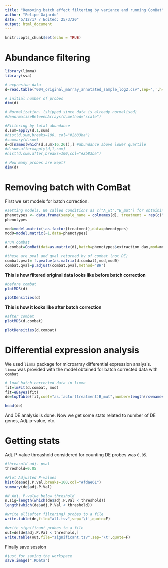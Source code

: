 ```yaml
---
title: "Removing batch effect filtering by variance and running ComBat"
author: "Felipe Gajardo"
date: "5/12/17 / Edited: 25/3/20"
output: html_document
---
```


```r
knitr::opts_chunk$set(echo = TRUE)
```
# Abundance filtering

```r

library(limma)
library(sva)

# expresion data
d=read.table("004_original_marray_annotated_sample_log2.csv",sep=',',h=T)

# initial number of probes
dim(d)

# Normalization. (skipped since data is already normalised)
#d=normalizeBetweenArrays(d,method="scale")

#Filtering by total abundance
d.sum=apply(d,1,sum)
#hist(d.sum,breaks=100, col="#2b83ba")
#summary(d.sum)
d=d[names(which(d.sum>16.26)),] #abundance above lower quartile
#d.sum.after=apply(d,1,sum)
#hist(d.sum.after,breaks=100,col="#2b83ba")

# How many probes are kept?
dim(d)
```

# Removing batch with ComBat

First we set models for batch correction.

```r
#setting models. We called conditions as c("A_wt","B_mut") for obtaining the inverse sign in fold change values.
phenotypes <- data.frame(sample_name = colnames(d), treatment = rep(c("A_wt","B_mut"), 3), extraction_day = rep(c(1:3), each = 2))
phenotypes

mod=model.matrix(~as.factor(treatment),data=phenotypes)
mod0=model.matrix(~1,data=phenotypes)

#run combat
d.combat=ComBat(dat=as.matrix(d),batch=phenotypes$extraction_day,mod=mod0)

#these are pval and qval returned by of combat (not DE)
combat.pval= f.pvalue(as.matrix(d.combat),mod,mod0)
combat.qval=p.adjust(combat.pval,method="BH")
```

**This is how filtered original data looks like before batch correction**

```r
#before combat
plotMDS(d)

plotDensities(d)

```


**This is how it looks like after batch correction**


```r
#after combat
plotMDS(d.combat)

plotDensities(d.combat)
```



# Differential expression analysis

We used `limma` package for microarray differential expression analysis. `limma` was provided with the model obtained for batch corrected data with `combat`

```r
# load batch corrected data in limma 
fit=lmFit(d.combat, mod)
fit=eBayes(fit)
de=topTable(fit,coef="as.factor(treatment)B_mut",number=length(rownames(d.combat)))

head(de)

```

And DE analysis is done. Now we get some stats related to number of DE genes, Adj. p-value, etc.


# Getting stats

Adj. P-value threashold considered for counting DE probes was `0.05`.

```r
#threasold adj. pval
threshold=0.05

#Plot Adjusted P-values
hist(de$adj.P.Val,breaks=100,col="#fdae61")
summary(de$adj.P.Val)

#N Adj. P-value below threshold
n.sig=length(which(de$adj.P.Val < threshold))
length(which(de$adj.P.Val < threshold))

#write all(after filtering) probes to a file
write.table(de,file="all.tsv",sep='\t',quote=F)

#write significant probes to a file
out=de[de$adj.P.Val < threshold,]
write.table(out,file="significant.tsv",sep='\t',quote=F)
```

Finally save session

```r
#just for saving the workspace
save.image(".RData")
```
